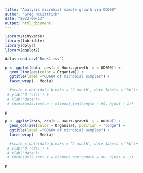 ```yaml
---
title: "Analysis microbial sample growth via OD600"
author: "Greg McKittrick"
date: "2023-06-13"
output: html_document
---
```


```r
library(tidyverse)
library(lubridate)
library(dplyr)
library(ggplot2)
```

```r
data<-read.csv("Book1.csv")
```

```r
p <- ggplot(data, aes(x = Hours.growth, y = OD600)) +
  geom_line(aes(color = Organism)) +
  ggtitle(label ="OD600 of microbial samples") +
  facet_wrap( ~ Media)
  
  #scale_x_date(date_breaks = "2 month", date_labels = "%b")+
 # ylab('Q (cfs)') + 
 # xlab('date')+
 # theme(axis.text.x = element_text(angle = 90, hjust = 1))

p


```

```r
p <- ggplot(data, aes(x = Hours.growth, y = OD600)) +
  geom_col(aes(color = Organism), position = "dodge") +
  ggtitle(label ="OD600 of microbial samples") +
  facet_wrap( ~ Media)
  
  #scale_x_date(date_breaks = "2 month", date_labels = "%b")+
 # ylab('Q (cfs)') + 
 # xlab('date')+
 # theme(axis.text.x = element_text(angle = 90, hjust = 1))

p


```


